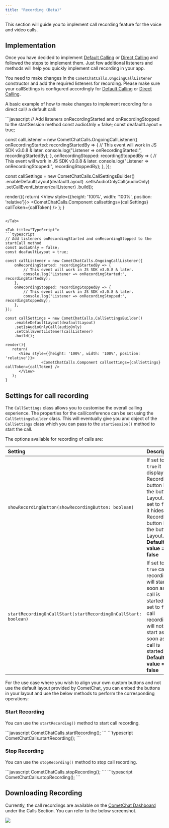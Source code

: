 ```yaml
---
title: "Recording (Beta)"
---
```




This section will guide you to implement call recording feature for the voice and video calls.

## Implementation

Once you have decided to implement [Default Calling](/sdk/react-native/3.0/v3-default-calling) or [Direct Calling](/sdk/react-native/3.0/v3-direct-calling) and followed the steps to implement them. Just few additional listeners and methods will help you quickly implement call recording in your app.

You need to make changes in the `CometChatCalls.OngoingCallListener` constructor and add the required listeners for recording. Please make sure your callSettings is configured accordingly for [Default Calling](/sdk/react-native/3.0/v3-default-calling) or [Direct Calling](/sdk/react-native/3.0/v3-direct-calling).

A basic example of how to make changes to implement recording for a direct call/ a default call:

<Tabs>
<Tab title="JavaScript">
```javascript
// Add listeners onRecordingStarted and onRecordingStopped to the startSession method
const audioOnly = false;
const deafaultLayout = true;

const callListener = new CometChatCalls.OngoingCallListener({
    onRecordingStarted: recordingStartedBy => {
        // This event will work in JS SDK v3.0.8 & later.
        console.log("Listener => onRecordingStarted:", recordingStartedBy);
    },
    onRecordingStopped: recordingStoppedBy => {
        // This event will work in JS SDK v3.0.8 & later.
        console.log("Listener => onRecordingStopped:", recordingStoppedBy);
    },
});

const callSettings = new CometChatCalls.CallSettingsBuilder()
    .enableDefaultLayout(deafaultLayout)
    .setIsAudioOnlyCall(audioOnly)
    .setCallEventListener(callListener)
    .build();

render(){
   return(
      <View style={{height: '100%', width: '100%', position: 'relative'}}>
				<CometChatCalls.Component callsettings={callSettings} callToken={callToken} />
      </View>
   );
}
```

</Tab>

<Tab title="TypeScript">
```typescript
// Add listeners onRecordingStarted and onRecordingStopped to the startCall method
const audioOnly = false;
const deafaultLayout = true;

const callListener = new CometChatCalls.OngoingCallListener({
    onRecordingStarted: recordingStartedBy => {
        // This event will work in JS SDK v3.0.8 & later.
        console.log("Listener => onRecordingStarted:", recordingStartedBy);
    },
    onRecordingStopped: recordingStoppedBy => {
        // This event will work in JS SDK v3.0.8 & later.
        console.log("Listener => onRecordingStopped:", recordingStoppedBy);
    },
});

const callSettings = new CometChatCalls.CallSettingsBuilder()
    .enableDefaultLayout(deafaultLayout)
    .setIsAudioOnlyCall(audioOnly)
    .setCallEventListener(callListener)
    .build();

render(){
   return(
      <View style={{height: '100%', width: '100%', position: 'relative'}}>
				<CometChatCalls.Component callsettings={callSettings} callToken={callToken} />
      </View>
   );
}
```

</Tab>

</Tabs>

## Settings for call recording

The `CallSettings` class allows you to customise the overall calling experience. The properties for the call/conference can be set using the `CallSettingsBuilder` class. This will eventually give you and object of the `CallSettings` class which you can pass to the `startSession()` method to start the call.

The options available for recording of calls are:

| Setting                                                         | Description                                                                                                                                                                          |
| :--------------------------------------------------------------- | :------------------------------------------------------------------------------------------------------------------------------------------------------------------------------------ |
| `showRecordingButton(showRecordingButton: boolean)`             | If set to `true` it displays the Recording button in the button Layout. if set to `false` it hides the Recording button in the button Layout. **Default value = false**              |
| `startRecordingOnCallStart(startRecordingOnCallStart: boolean)` | If set to `true` call recording will start as soon as the call is started. if set to `false` call recording will not start as soon as the call is started. **Default value = false** |

For the use case where you wish to align your own custom buttons and not use the default layout provided by CometChat, you can embed the buttons in your layout and use the below methods to perform the corresponding operations:

### Start Recording

You can use the `startRecording()` method to start call recording.

<Tabs>
<Tab title="JavaScript">
```javascript
CometChatCalls.startRecording();
```

</Tab>

<Tab title="TypeScript">
```typescript
CometChatCalls.startRecording();
```

</Tab>

</Tabs>

### Stop Recording

You can use the `stopRecording()` method to stop call recording.

<Tabs>
<Tab title="JavaScript">
```javascript
CometChatCalls.stopRecording();
```

</Tab>

<Tab title="TypeScript">
```typescript
CometChatCalls.stopRecording();
```

</Tab>

</Tabs>

## Downloading Recording

Currently, the call recordings are available on the [CometChat Dashboard](https://app.cometchat.com) under the Calls Section. You can refer to the below screenshot.

<Frame>
  <img src="/images/cbd9f03f-7074vppi29h4jsxht5yv37bqx44d29hd6mdtxoxbxtfeucz7rs3kebgmn5xg7nh7-3873961b1475ec06f951cae9d679b0f3.png" />
</Frame>
